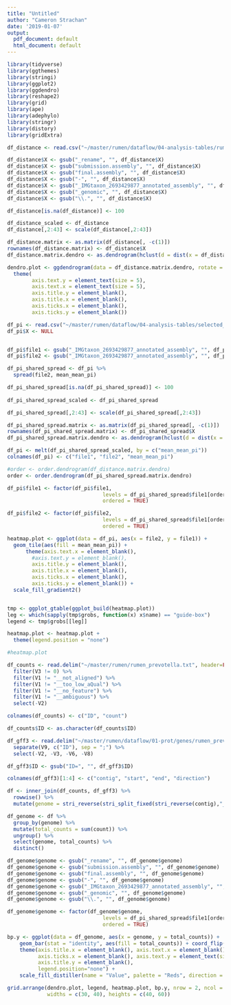 ```yaml
---
title: "Untitled"
author: "Cameron Strachan"
date: '2019-01-07'
output:
  pdf_document: default
  html_document: default
---
```


```r
library(tidyverse)
library(ggthemes)
library(stringi)
library(ggplot2)
library(ggdendro)
library(reshape2)
library(grid)
library(ape)
library(adephylo)
library(stringr)
library(distory)
library(gridExtra)
```

```r
df_distance <- read.csv("~/master/rumen/dataflow/04-analysis-tables/rumen_prevotella_checkMtree_distance.csv") 

df_distance$X <- gsub("_rename", "", df_distance$X)
df_distance$X <- gsub("submission.assembly", "", df_distance$X)
df_distance$X <- gsub("final.assembly", "", df_distance$X)
df_distance$X <- gsub("-", "", df_distance$X)
df_distance$X <- gsub("_IMGtaxon_2693429877_annotated_assembly", "", df_distance$X)
df_distance$X <- gsub("_genomic", "", df_distance$X)
df_distance$X <- gsub("\\.", "", df_distance$X)

df_distance[is.na(df_distance)] <- 100

df_distance_scaled <- df_distance
df_distance[,2:43] <- scale(df_distance[,2:43])

df_distance.matrix <- as.matrix(df_distance[, -c(1)])
rownames(df_distance.matrix) <- df_distance$X
df_distance.matrix.dendro <- as.dendrogram(hclust(d = dist(x = df_distance.matrix)))

dendro.plot <- ggdendrogram(data = df_distance.matrix.dendro, rotate = TRUE) +
  theme(
        axis.text.y = element_text(size = 5),
        axis.text.x = element_text(size = 5),
        axis.title.y = element_blank(),
        axis.title.x = element_blank(),
        axis.ticks.x = element_blank(),
        axis.ticks.y = element_blank()) 
```

```r
df_pi <- read.csv("~/master/rumen/dataflow/04-analysis-tables/selected_genomes_sharedPI.csv")
df_pi$X <- NULL


df_pi$file1 <- gsub("_IMGtaxon_2693429877_annotated_assembly", "", df_pi$file1)
df_pi$file2 <- gsub("_IMGtaxon_2693429877_annotated_assembly", "", df_pi$file2)


```

```r
df_pi_shared_spread <- df_pi %>%
  spread(file2, mean_mean_pi)

df_pi_shared_spread[is.na(df_pi_shared_spread)] <- 100
 
df_pi_shared_spread_scaled <- df_pi_shared_spread

df_pi_shared_spread[,2:43] <- scale(df_pi_shared_spread[,2:43])

df_pi_shared_spread.matrix <- as.matrix(df_pi_shared_spread[, -c(1)])
rownames(df_pi_shared_spread.matrix) <- df_pi_shared_spread$X
df_pi_shared_spread.matrix.dendro <- as.dendrogram(hclust(d = dist(x = df_pi_shared_spread.matrix)))
```

```r
df_pi <- melt(df_pi_shared_spread_scaled, by = c("mean_mean_pi"))
colnames(df_pi) <- c("file1", "file2", "mean_mean_pi")

#order <- order.dendrogram(df_distance.matrix.dendro)
order <- order.dendrogram(df_pi_shared_spread.matrix.dendro)

df_pi$file1 <- factor(df_pi$file1,
                               levels = df_pi_shared_spread$file1[order],
                               ordered = TRUE)

df_pi$file2 <- factor(df_pi$file2,
                               levels = df_pi_shared_spread$file1[order],
                               ordered = TRUE)

heatmap.plot <- ggplot(data = df_pi, aes(x = file2, y = file1)) +
  geom_tile(aes(fill = mean_mean_pi)) +
      theme(axis.text.x = element_blank(),  
        #axis.text.y = element_blank(),
        axis.title.y = element_blank(),
        axis.title.x = element_blank(),
        axis.ticks.x = element_blank(),
        axis.ticks.y = element_blank()) +
  scale_fill_gradient2() 


tmp <- ggplot_gtable(ggplot_build(heatmap.plot))
leg <- which(sapply(tmp$grobs, function(x) x$name) == "guide-box")
legend <- tmp$grobs[[leg]]

heatmap.plot <- heatmap.plot +
  theme(legend.position = "none")

#heatmap.plot
```

```r
df_counts <- read.delim("~/master/rumen/rumen_prevotella.txt", header=FALSE) %>%
  filter(V3 != 0) %>%
  filter(V1 != "__not_aligned") %>%
  filter(V1 != "__too_low_aQual") %>%
  filter(V1 != "__no_feature") %>%
  filter(V1 != "__ambiguous") %>%
  select(-V2)

colnames(df_counts) <- c("ID", "count")

df_counts$ID <- as.character(df_counts$ID)

df_gff3 <- read.delim("~/master/rumen/dataflow/01-prot/genes/rumen_prevotella.gff3", header=FALSE, comment.char="#") %>%
  separate(V9, c("ID"), sep = ";") %>%
  select(-V2, -V3, -V6, -V8)

df_gff3$ID <- gsub("ID=", "", df_gff3$ID)

colnames(df_gff3)[1:4] <- c("contig", "start", "end", "direction")

df <- inner_join(df_counts, df_gff3) %>%
  rowwise() %>%
  mutate(genome = stri_reverse(stri_split_fixed(stri_reverse(contig),"_",n = 2)[[1]][2]))

df_genome <- df %>%
  group_by(genome) %>%
  mutate(total_counts = sum(count)) %>%
  ungroup() %>%
  select(genome, total_counts) %>%
  distinct()

df_genome$genome <- gsub("_rename", "", df_genome$genome)
df_genome$genome <- gsub("submission.assembly", "", df_genome$genome)
df_genome$genome <- gsub("final.assembly", "", df_genome$genome)
df_genome$genome <- gsub("-", "", df_genome$genome)
df_genome$genome <- gsub("_IMGtaxon_2693429877_annotated_assembly", "", df_genome$genome)
df_genome$genome <- gsub("_genomic", "", df_genome$genome)
df_genome$genome <- gsub("\\.", "", df_genome$genome)

df_genome$genome <- factor(df_genome$genome,
                               levels = df_pi_shared_spread$file1[order], 
                               ordered = TRUE)

bp.y <- ggplot(data = df_genome, aes(x = genome, y = total_counts)) + 
    geom_bar(stat = "identity", aes(fill = total_counts)) + coord_flip() + theme_gray() +
    theme(axis.title.x = element_blank(), axis.text.x = element_blank(),
          axis.ticks.x = element_blank(), axis.text.y = element_text(size = 10), 
          axis.title.y = element_blank(),
          legend.position="none") +
    scale_fill_distiller(name = "Value", palette = "Reds", direction = 1) 
```



```r

grid.arrange(dendro.plot, legend, heatmap.plot, bp.y, nrow = 2, ncol = 2, 
             widths = c(30, 40), heights = c(40, 60))
```